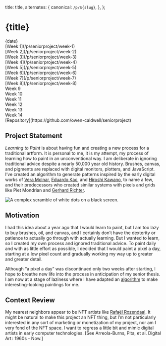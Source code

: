 
  title: title,
  alternates: {
    canonical: `/p/${slug}`,
  },
};

<div className="pt-12 pb-6">
  <h1>{title}</h1>
  <div className="mt-4 text-sm text-neutral-600 dark:text-neutral-400">
    {date}
  </div>
</div>

<div className="columns-3 sm:columns-4 md:columns-5 w-fit *:p-2 md:py-1 py-2">
  <div>[Week 1](/p/seniorproject/week-1)</div>
  <div>[Week 2](/p/seniorproject/week-2)</div>
  <div>[Week 3](/p/seniorproject/week-3)</div>
  <div>[Week 4](/p/seniorproject/week-4)</div>
  <div>[Week 5](/p/seniorproject/week-5)</div>
  <div>[Week 6](/p/seniorproject/week-6)</div>
  <div>[Week 7](/p/seniorproject/week-7)</div>
  <div>[Week 8](/p/seniorproject/week-8)</div>
  <div>Week 9</div>
  <div>Week 10</div>
  <div>Week 11</div>
  <div>Week 12</div>
  <div>Week 13</div>
  <div>Week 14</div>
</div>
<div className="pt-6 pb-3">
  [Repository](https://github.com/owen-caldwell/seniorproject)
</div>

## Project Statement

_Learning to Paint_ is about having fun and creating a new process
for a traditional artform. It is personal to me, it is my attempt,
my process of learning how to paint in an unconventional way. I am
deliberate in ignoring traditional advice despite a nearly 50,000
year old history. Brushes, canvas, and pigments are replaced with
digital monitors, plotters, and JavaScript. I’ve created an algorithm
to generate patterns inspired by the early digital works of
[Vera Molnar](https://www.nytimes.com/2023/12/15/arts/vera-molnar-dead.html),
[Eduardo Kac](https://www.ekac.org/kac.minitel.photos.whitechapel.html), and
[Hiroshi Kawano](https://www.overheadcompartment.org/the-work-of-art-in-the-age-of-programmatic-abstraction/),
to name a few, and their predecessors who created similar systems with
pixels and grids like Piet Mondrian and
[Gerhard Richter](https://www.google.com/url?q=https://www.gerhard-richter.com/en/art/paintings/abstracts/colour-charts-12/?p%3D1%26sp%3D32&sa=D&source=docs&ust=1743361371470645&usg=AOvVaw1ccWdJlVfrUKH4SQwWPTmz).

![A complex scramble of white dots on a black screen.](/featured/seniorproject.png)

## Motivation

I had this idea about a year ago that I would learn to paint, but I am
too lazy to buy brushes, oil, and canvas, and I certainly don’t have the
dexterity or patience to actually go through with actually learning.
But I wanted to learn, so I created my own process and ignored traditional
advice. To paint daily and with as little effort as possible, I decided
that I would paint a pixel a day, starting at a low pixel count and
gradually working my way up to greater and greater detail.

Although “a pixel a day” was discontinued only two weeks after starting,
I hope to breathe new life into the process in anticipation of my senior
thesis. I am now at a stage of laziness where I have adapted an
[algorithm](https://en.wikipedia.org/wiki/L-system) to make interesting-looking
paintings for me.

## Context Review

My nearest neighbors appear to be NFT artists like
[Rafaël Rozendaal](https://www.newrafael.com/). It might be natural to make this
project an NFT thing, but I’m not particularly interested in any sort of marketing
or monetization of my project, nor am I very fond of the NFT space. I want to regress
a little bit and mimic digital artists in early computer technologies.
[See Arreola-Burns, Pita, et al. Digital Art : 1960s - Now.]
